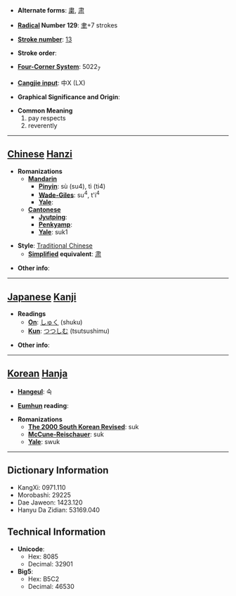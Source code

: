 * '''Alternate forms''': [[粛]], [[肃]]

* '''[[Wiktionary:Chinese radical index| Radical]] Number 129''': [[Wiktionary:Chinese radical index 聿|聿]]+7 strokes

* '''[[Wiktionary:Chinese total strokes index|Stroke number]]''': [[Wiktionary:Chinese total strokes index 13|13]]

* '''Stroke order''': 

* '''[[Wiktionary:Chinese four corner index|Four-Corner System]]''': 5022<sub>7</sub>

* '''[[Wiktionary:Chinese Cangjie index|Cangjie input]]''': 中X (LX)

* '''Graphical Significance and Origin''': 

* '''Common Meaning'''
*#pay respects
*# reverently


----

== [[Chinese]] [[Hanzi]] ==

* '''Romanizations'''
** '''[[Mandarin]]'''
*** '''[[Pinyin]]''': sù (su4), tì (ti4)
*** '''[[Wade-Giles]]''': su<sup>4</sup>, t'i<sup>4</sup>
*** '''[[Yale]]''': 
** '''[[Cantonese]]'''
*** '''[[Jyutping]]''':
*** '''[[Penkyamp]]''': 
*** '''[[Yale]]''': suk1

* '''Style''': [[Traditional Chinese]] 
** '''[[Simplified Chinese|Simplified]] equivalent''': [[肃]]

* '''Other info''': 

----

== [[Japanese]] [[Kanji]] ==

* '''Readings'''
** '''[[On]]''': [[しゅく]] (shuku)
** '''[[Kun]]''': [[つつしむ]] (tsutsushimu)

* '''Other info''':  

----

== [[Korean]] [[Hanja]] ==

* '''[[Hangeul]]''': 숙

* '''[[Eumhun]] reading''': 

* '''Romanizations'''
** '''[[The 2000 South Korean Revised Romanization|The 2000 South Korean Revised]]''': suk
** '''[[McCune-Reischauer]]''': suk
** '''[[Yale]]''': swuk

----

== Dictionary Information ==

* KangXi: 0971.110
* Morobashi: 29225
* Dae Jaweon: 1423.120
* Hanyu Da Zidian: 53169.040

== Technical Information ==

* '''Unicode''':
** Hex: 8085
** Decimal: 32901
* '''Big5''':
** Hex: B5C2
** Decimal: 46530